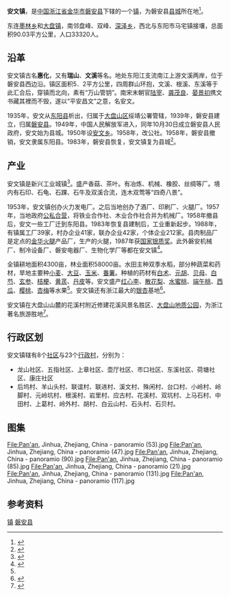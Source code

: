 {{Coord|29.04527|120.433275|source:GoogleMaps|display=title}}
{{中国乡级行政区
|景观照片文件名 = File:磐安白云古银杏 - panoramio (2).jpg
|景观照片大小 = 300px
|景观照片描述 = 磐安安文镇白云古银杏
|汉语拼音 = 
|其他语言 =  <!-- 用少数民族语言表达的地名，选填 -->
|其他语言名称 = <!-- 少数民族语言名称，选填 -->
|旧称 = 
|地名出处 = 
|位置图文件名 = 
|位置图描述 = 
|自定义图片= 
|建置时间 = 
|领导职位 = <!-- 填写“乡长”“街道办主任”等。“镇长”为默认值，删除该参数即可得，注意不要赋空值 -->
|领导名称 = <!-- 行政长官姓名 -->
|政府驻地 = 
|总人口年份 = <!-- 年份不需填写单位，下同 -->
|户籍人口 = 
|户籍人口年份 = 
|常住人口 = 
|常住人口年份 = 
|人口密度 = 
|GDP = 
|GDP年份 = 
|邮政编码 = 
|电话区号 = <!-- 仅填写后三位即可 -->
|官方网站 = 
|网站名称 = 
}}
'''安文镇'''，是[[中国|中国]][[浙江省|浙江省]][[金华市|金华市]][[磐安县|磐安县]]下辖的一个[[镇|镇]]，为磐安县[[县城|县城]]所在地<ref>{{Cite book|title=当代中国城市-区域：权力·空间·制度研究丛书 中国市制的历史演变与当代改革|last=刘君德，范今朝著|first=|publisher=南京：东南大学出版社|year=2015年7月|isbn=978-7-5641-5604-6|location=|pages=267}}</ref>。

东连[[墨林鄉_(磐安縣)|墨林乡]]和[[大盘镇|大盘镇]]，南邻盘峰、双峰、[[深泽乡|深泽乡]]，西北与东阳市马宅镇接壤，总面积90.03平方公里，人口33320人。

== 沿革  ==
安文镇古名'''惠化'''，又有'''瑞山'''、'''文溪'''等名。地处东阳江支流南江上游文溪两岸，位于磐安县西边沿。镇区面积5．2平方公里，四周群山环抱，文溪、根溪、东溪等于此汇合后，穿镇而北向，素有“万山管钥”。南宋末朝官[[陆宰|陆宰]]、[[龚茂良|龚茂良]]、[[晏景初|晏景初]]携文书藏其裡而不毁，遂以“平安昌文”之意，名安文。

1935年，安文从[[东阳县|东阳县]]析出，归属于[[大盘山区|大盘山区]]绥靖公署管辖，1939年，磐安县建立，归属[[磐安县|磐安县]]。1949年，中国人民解放军进入，同年10月30日成立磐安县人民政府，安文始为县城。1950年设[[安文乡|安文乡]]。1958年，改公社。1958年，磐安县撤销，安文隶属东阳县。1983年，磐安县恢复，安文镇复为县城<ref>{{Cite book|title=中华人民共和国地名大词典 第1卷|last=崔乃夫主编|first=|publisher=北京：商务印书馆|year=1998年1月|isbn=7-100-01836-6|location=|pages=1872}}</ref>。

== 产业 ==
安文镇是新兴工业城镇<ref>{{Cite book|title=中国城镇 浙江卷|last=李家鸿主编；《中国城镇·浙江卷》编辑委员会编|first=|publisher=北京：中国城市出版社|year=1991年12月|isbn=7-5074-0607-5|location=|pages=1098}}</ref>。盛产香菇、茶叶。有冶炼、机械、橡胶、丝绸等厂。境内有石印、石龟、石踝、石牛及双溪合流，连木双莺等“四奇八景”。

1953年，安文镇创办火力发电厂。之后当地创办了酒厂、印刷厂、火腿厂。1957年，当地政府[[公私合营|公私合营]]，将铁业合作社、木业合作社合并为机械厂。1958年撤县后，安文一些工厂迁到东阳县。1983年恢复县建制后，工业重新起步。1988年，有镇属工厂39家，村办企业41家，联办企业42家，个体企业212家。县肉制品厂是定点的[[金华火腿|金华火腿]]产品厂，生产的火腿，1987年获[[国家银质奖|国家银质奖]]。此外磐安机械厂、制冷设备厂、磐安电器厂、生物化学厂等都在安文镇<ref name=a>{{Cite book|title=浙江省名镇志|last=浙江省名镇志编纂委员会|first=|publisher=上海：上海书店出版社|year=1991年5月|isbn=7-80569-398-6|location=|pages=599-601}}</ref>。

全镇耕地面积4300亩，林业面积58000亩。水田主种双季水稻，部分种蔬菜和药材，旱地主要种[[小麦|小麦]]、[[大豆|大豆]]、[[玉米|玉米]]、[[番薯|番薯]]。种植的药材有[[白术|白术]]、[[元胡|元胡]]、[[贝母|贝母]]、[[白芍|白芍]]、[[玄参|玄参]]、[[桔梗|桔梗]]、[[黄芪|黄芪]]、[[丹皮|丹皮]]等。安文盛产[[红心李|红心李]]、[[散花梨|散花梨]]、[[水蜜桃|水蜜桃]]、[[端午桃|端午桃]]、[[西瓜|西瓜]]、[[樱桃|樱桃]]、[[杏梅|杏梅]]等水果<ref name=a />。安文镇还有浙江最大的[[银杏|银杏]]基地<ref>{{Cite web|url=http://zjnews.zjol.com.cn/05zjnews/system/2008/10/07/010001525.shtml|title=浙江最大银杏基地很头大 已有两企业要来收购白果-银杏-浙江在线|accessdate=2017-07-03|work=浙江新闻}}</ref>。

安文镇在大盘山山麓的花溪村附近修建花溪风景名胜区、[[大盘山地质公园|大盘山地质公园]]，为浙江著名旅游胜地<ref>{{Cite web|url=http://panews.zjol.com.cn/panews/system/2013/12/04/017389308.shtml|title=平板长溪秀江南——安文镇花溪村--磐安新闻网|accessdate=2017-07-03|work=panews.zjol.com.cn|archive-date=2019-06-12|archive-url=https://web.archive.org/web/20190612104830/http://panews.zjol.com.cn/panews/system/2013/12/04/017389308.shtml|dead-url=no}}</ref>。

== 行政区划 ==
安文镇辖有8个[[社区|社区]]与23个[[行政村|行政村]]，分别为：
*龙山社区、五指社区、上章社区、壶厅社区、市口社区、东溪社区、荷塘社区、康庄社区
*后坞村、羊山头村、联谊村、联进村、溪文村、殊闲村、台口村、小岭村、岭脚村、元岭坑村、根溪村、岩里村、应古村、花溪村、双坑村、上马石村、中田村、上葛村、岭外村、胡村、白云山村、石头村、石贝村。

==图集==
<gallery>
File:Pan'an, Jinhua, Zhejiang, China - panoramio (53).jpg
File:Pan'an, Jinhua, Zhejiang, China - panoramio (47).jpg
File:Pan'an, Jinhua, Zhejiang, China - panoramio (90).jpg
File:Pan'an, Jinhua, Zhejiang, China - panoramio (85).jpg
File:Pan'an, Jinhua, Zhejiang, China - panoramio (21).jpg
File:Pan'an, Jinhua, Zhejiang, China - panoramio (131).jpg
File:Pan'an, Jinhua, Zhejiang, China - panoramio (117).jpg
</gallery>

==参考资料==
{{reflist}}
{{金华市行政区划}}
{{磐安县行政区划}}
[[Category:磐安县行政区划|镇]]
[[Category:金华市乡镇|磐安县]]